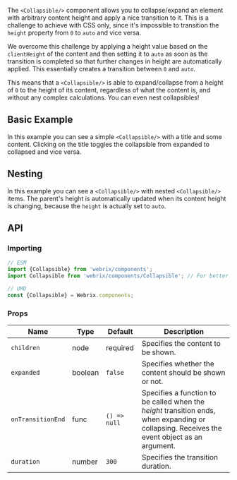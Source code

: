 
The `<Collapsible/>` component allows you to collapse/expand an element with arbitrary content height
and apply a nice transition to it. This is a challenge to achieve with CSS only, since it's impossible
to transition the `height` property from `0` to `auto` and vice versa.

We overcome this challenge by applying a height value based on the `clientHeight` of the content
and then setting it to `auto` as soon as the transition is completed so that further changes
in height are automatically applied. This essentially creates a transition between `0` and `auto`.

This means that a `<Collapsible/>` is able to expand/collapse from a height of `0` to the height
of its content, regardless of what the content is, and without any complex calculations.
You can even nest collapsibles!

## Basic Example

<Example file='docs/components/collapsible/BasicExample' height={300}/>

In this example you can see a simple `<Collapsible/>` with a title and some content.
Clicking on the title toggles the collapsible from expanded to collapsed and vice versa.

## Nesting

<Example file='docs/components/collapsible/Nesting' height={450}/>

In this example you can see a `<Collapsible/>` with nested `<Collapsible/>` items.
The parent's height is automatically updated when its content height is changing, because
the `height` is actually set to `auto`.

## API

### Importing

```jsx
// ESM
import {Collapsible} from 'webrix/components';
import Collapsible from 'webrix/components/Collapsible'; // For better tree shaking

// UMD
const {Collapsible} = Webrix.components;
```

### Props

Name|Type|Default|Description
---|---|---|---
`children`|node|required|Specifies the content to be shown.
`expanded`|boolean|`false`|Specifies whether the content should be shown or not.
`onTransitionEnd`|func|`() => null`|Specifies a function to be called when the *height* transition ends, when expanding or collapsing. Receives the event object as an argument.
`duration`|number|`300`|Specifies the transition duration.